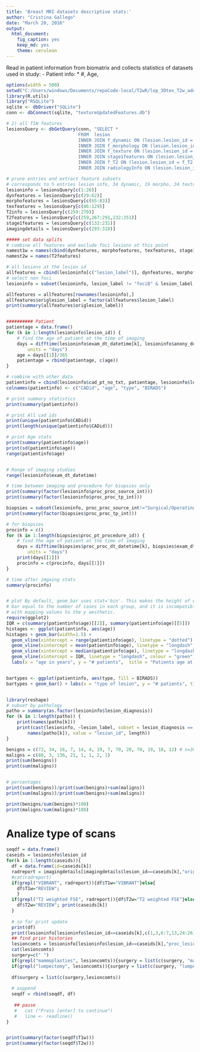 ---
title: 'Breast MRI datasets descriptive stats:'
author: "Cristina Gallego"
date: "March 20, 2016"
output: 
  html_document: 
    fig_caption: yes
    keep_md: yes
    theme: cerulean
---

Read in patient information from biomatrix and collects statistics of datasets used in study:
- Patient info:
  * #, Age,
  

```{r fig.width=12, fig.height=12, warning=FALSE, message=FALSE}
options(width = 500)
setwd("C:/Users/windows/Documents/repoCode-local/T2wR/lop_3Dtex_T2w_addedvalue")
library(R.utils)
library("RSQLite")
sqlite <- dbDriver("SQLite")
conn <- dbConnect(sqlite, "textureUpdatedFeatures.db")

# 2) all T1W features
lesionsQuery <- dbGetQuery(conn, "SELECT *
                           FROM  lesion 
                           INNER JOIN f_dynamic ON (lesion.lesion_id = f_dynamic.lesion_id)
                           INNER JOIN f_morphology ON (lesion.lesion_id = f_morphology.lesion_id)
                           INNER JOIN f_texture ON (lesion.lesion_id = f_texture.lesion_id)
                           INNER JOIN stage1features ON (lesion.lesion_id = stage1features.lesion_id)
                           INNER JOIN f_T2 ON (lesion.lesion_id = f_T2.lesion_id)
                           INNER JOIN radiologyInfo ON (lesion.lesion_id = radiologyInfo.lesion_id)")

# prune entries and extract feature subsets
# corresponds to 5 entries lesion info, 34 dynamic, 19 morpho, 34 texture fueatures
lesioninfo = lesionsQuery[c(1:26)]
dynfeatures = lesionsQuery[c(29:62)]
morphofeatures = lesionsQuery[c(65:83)]
texfeatures = lesionsQuery[c(86:129)]
T2info = lesionsQuery[c(259:270)]
T2features = lesionsQuery[c(259,267:291,232:251)]
stage1features = lesionsQuery[c(132:231)]
imagingdetails = lesionsQuery[c(293:318)]

##### set data splits
# combine all features and exclude foci lesions at this point
namest1w = names(cbind(dynfeatures, morphofeatures, texfeatures, stage1features))
namest2w = names(T2features)

# all lesions at the lesion id
allfeatures = cbind(lesioninfo[c("lesion_label")], dynfeatures, morphofeatures, texfeatures, stage1features, T2features)   
# select non foci
lesioninfo = subset(lesioninfo, lesion_label != "fociB" & lesion_label != "fociM" )

allfeatures = allfeatures[rownames(lesioninfo),]
allfeatures$origlesion_label = factor(allfeatures$lesion_label)
print(summary(allfeatures$origlesion_label))


########## Patient 
patientage = data.frame()
for (k in 1:length(lesioninfo$lesion_id)) {
    # find the age of patient at the time of imaging
    days = difftime(lesioninfo$exam_dt_datetime[k], lesioninfo$anony_dob_datetime[k], 
        units = "days")
    age = days[[1]]/365
    patientage = rbind(patientage, c(age))
}

# combine with other data
patientinfo = cbind(lesioninfo$cad_pt_no_txt, patientage, lesioninfo$lesion_label, lesioninfo$BIRADS)
colnames(patientinfo) <- c("CADid", "age", "type", "BIRADS")

# print summary statistics
print(summary(patientinfo))

# print All cad ids
print(unique(patientinfo$CADid))
print(length(unique(patientinfo$CADid)))

# print Age stats
print(summary(patientinfo$age))
print(sd(patientinfo$age))
range(patientinfo$age)


# Range of imaging studies
range(lesioninfo$exam_dt_datetime)

# time between imaging and procedure for biopsies only
print(summary(factor(lesioninfo$proc_proc_source_int)))
print(summary(factor(lesioninfo$proc_proc_tp_int)))

biopsies = subset(lesioninfo, proc_proc_source_int!="Surgical/Operating Rm (includes 'Sentinel Lymph Node Biopsy')")
print(summary(factor(biopsies$proc_proc_tp_int)))

# for biopsies
procinfo = c()
for (k in 1:length(biopsies$proc_pt_procedure_id)) {
    # find the age of patient at the time of imaging
    days = difftime(biopsies$proc_proc_dt_datetime[k], biopsies$exam_dt_datetime[k], 
        units = "days")
    print(days[[1]])
    procinfo = c(procinfo, days[[1]])
}

# time after imgaing stats
summary(procinfo)


# plot By default, geom_bar uses stat='bin'. This makes the height of each
# bar equal to the number of cases in each group, and it is incompatible
# with mapping values to the y aesthetic.
require(ggplot2)
IQR = c(summary(patientinfo$age)[[2]], summary(patientinfo$age)[[5]])
histages <- ggplot(patientinfo, aes(age))
histages + geom_bar(width=1.5) + 
  geom_vline(xintercept = range(patientinfo$age), linetype = "dotted") + 
  geom_vline(xintercept = mean(patientinfo$age), linetype = "longdash", colour = "red") + 
  geom_vline(xintercept = median(patientinfo$age), linetype = "longdash", colour = "blue") + 
  geom_vline(xintercept = IQR, linetype = "longdash", colour = "green") + 
  labs(x = "age in years", y = "# patients",  title = "Patients age at the time of imaging")


bartypes <- ggplot(patientinfo, aes(type, fill = BIRADS))
bartypes + geom_bar() + labs(x = "type of lesion", y = "# patients", title = "Type of lesion and BIRADS category")


library(reshape)
# subset by pathology
patho = summary(as.factor(lesioninfo$lesion_diagnosis))
for (k in 1:length(patho)) {
    print(names(patho[k]))
    print(cast(lesioninfo, ~lesion_label, subset = lesion_diagnosis == 
        names(patho[k]), value = "lesion_id", length))
}

benigns = c(72, 34, 16, 7, 14, 4, 19, 7, 70, 20, 70, 19, 18, 12) # n=382
maligns = c(80, 3, 136, 21, 1, 1, 2, 1)
print(sum(benigns))
print(sum(maligns))


# percentages
print(sum(benigns))/print(sum(benigns)+sum(maligns))
print(sum(maligns))/print(sum(benigns)+sum(maligns))

print(benigns/sum(benigns)*100)
print(maligns/sum(maligns)*100)

```

Analize type of scans
==========
```{r}

seqdf = data.frame()
caseids = lesioninfo$lesion_id
for(k in 1:length(caseids)){
  df = data.frame(id=caseids[k])
  radreport = imagingdetails[imagingdetails$lesion_id==caseids[k],"original_report_txt"]
  #cat(radreport)
  if(grepl("VIBRANT", radreport)){df$T1w="VIBRANT"}else{
    df$T1w="REVIEW"; 
    }
  if(grepl("T2 weighted FSE", radreport)){df$T2w="T2 weighted FSE"}else{
    df$T2w="REVIEW"; print(caseids[k])
  }
  
  # so far print update
  print(df)
  print(lesioninfo[lesioninfo$lesion_id==caseids[k],c(1,3,6:7,13,24:26)])
  ## find prior histories
  lesioncomts = lesioninfo[lesioninfo$lesion_id==caseids[k],"proc_lesion_comments_txt"]
  cat(lesioncomts)
  surgery=c(" ")
  if(grepl("mammoplasties", lesioncomts)){surgery = list(c(surgery, "mammoplasties, "))}
  if(grepl("lumpectomy", lesioncomts)){surgery = list(c(surgery, "lumpectomy, "))}
  
  df$surgery = list(c(surgery,lesioncomts))
  
  # asppend
  seqdf = rbind(seqdf, df)
  
   ## pause  
   #   cat ("Press [enter] to continue")
   #   line <- readline()
}


print(summary(factor(seqdf$T1w)))
print(summary(factor(seqdf$T2w)))

```


